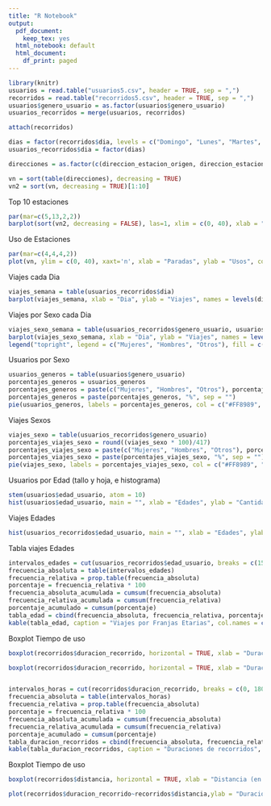```yaml
---
title: "R Notebook"
output:
  pdf_document: 
    keep_tex: yes
  html_notebook: default
  html_document:
    df_print: paged
---
```


```r
library(knitr)
usuarios = read.table("usuarios5.csv", header = TRUE, sep = ",")
recorridos = read.table("recorridos5.csv", header = TRUE, sep = ",")
usuarios$genero_usuario = as.factor(usuarios$genero_usuario)
usuarios_recorridos = merge(usuarios, recorridos)

attach(recorridos)

dias = factor(recorridos$dia, levels = c("Domingo", "Lunes", "Martes", "Miércoles", "Jueves", "Viernes", "Sábado"))
usuarios_recorridos$dia = factor(dias)

direcciones = as.factor(c(direccion_estacion_origen, direccion_estacion_destino))

vn = sort(table(direcciones), decreasing = TRUE)
vn2 = sort(vn, decreasing = TRUE)[1:10]
```
Top 10 estaciones
```r
par(mar=c(5,13,2,2))
barplot(sort(vn2, decreasing = FALSE), las=1, xlim = c(0, 40), xlab = "Usos", col = rainbow(10), horiz = TRUE, cex.names=0.7)
```
Uso de Estaciones
```r
par(mar=c(4,4,4,2))
plot(vn, ylim = c(0, 40), xaxt='n', xlab = "Paradas", ylab = "Usos", col = rainbow(1200))
```

Viajes cada Dia
```r
viajes_semana = table(usuarios_recorridos$dia)
barplot(viajes_semana, xlab = "Dia", ylab = "Viajes", names = levels(dias), col = rainbow(7), beside = TRUE, cex.names = 0.9)
```

Viajes por Sexo cada Dia
```r
viajes_sexo_semana = table(usuarios_recorridos$genero_usuario, usuarios_recorridos$dia)
barplot(viajes_sexo_semana, xlab = "Dia", ylab = "Viajes", names = levels(dias), col = c("#FF8989", "#A6F6F1", "#CEFA8A"), beside = TRUE, cex.names = 0.9, ylim = c(0,40))
legend("topright", legend = c("Mujeres", "Hombres", "Otros"), fill = c("#FF8989", "#A6F6F1", "#CEFA8A"))
```

Usuarios por Sexo
```r
usuarios_generos = table(usuarios$genero_usuario)
porcentajes_generos = usuarios_generos
porcentajes_generos = paste(c("Mujeres", "Hombres", "Otros"), porcentajes_generos)
porcentajes_generos = paste(porcentajes_generos, "%", sep = "")
pie(usuarios_generos, labels = porcentajes_generos, col = c("#FF8989", "#A6F6F1", "#CEFA8A"))
```

Viajes Sexos
```r
viajes_sexo = table(usuarios_recorridos$genero_usuario)
porcentajes_viajes_sexo = round((viajes_sexo * 100)/417)
porcentajes_viajes_sexo = paste(c("Mujeres", "Hombres", "Otros"), porcentajes_viajes_sexo)
porcentajes_viajes_sexo = paste(porcentajes_viajes_sexo, "%", sep = "")
pie(viajes_sexo, labels = porcentajes_viajes_sexo, col = c("#FF8989", "#A6F6F1", "#CEFA8A"))
```

Usuarios por Edad (tallo y hoja, e histograma)
```r
stem(usuarios$edad_usuario, atom = 10)
hist(usuarios$edad_usuario, main = "", xlab = "Edades", ylab = "Cantidad", col = "purple", ylim = c(0, 25), xaxp = c(10, 65, 11))
```

Viajes Edades
```r
hist(usuarios_recorridos$edad_usuario, main = "", xlab = "Edades", ylab = "Cantidad", col = "purple", ylim = c(0, 140), xaxp = c(10, 65, 11))
```

Tabla viajes Edades
```r
intervalos_edades = cut(usuarios_recorridos$edad_usuario, breaks = c(15, 20, 25, 30, 35, 40, 45, 50, 55, 60, 65))
frecuencia_absoluta = table(intervalos_edades)
frecuencia_relativa = prop.table(frecuencia_absoluta)
porcentaje = frecuencia_relativa * 100
frecuencia_absoluta_acumulada = cumsum(frecuencia_absoluta)
frecuencia_relativa_acumulada = cumsum(frecuencia_relativa)
porcentaje_acumulado = cumsum(porcentaje)
tabla_edad = cbind(frecuencia_absoluta, frecuencia_relativa, porcentaje, frecuencia_absoluta_acumulada, frecuencia_relativa_acumulada, porcentaje_acumulado)
kable(tabla_edad, caption = "Viajes por Franjas Etarias", col.names = c("Frecuencia Absoluta", "Frecuencia Relativa", "Porcentaje", "Frec abs acumulada", "Frec rel acumulada", "Porc acumulado"), digits = 2, align = "cccccc")
```

Boxplot Tiempo de uso
```r
boxplot(recorridos$duracion_recorrido, horizontal = TRUE, xlab = "Duracion de viaje (en segundos)", boxfill="lightblue", outline = FALSE)

boxplot(recorridos$duracion_recorrido, horizontal = TRUE, xlab = "Duracion de viaje (en segundos)", boxfill="lightblue")


intervalos_horas = cut(recorridos$duracion_recorrido, breaks = c(0, 1800, 3600, 5400, 19800), dig.lab = 10)
frecuencia_absoluta = table(intervalos_horas)
frecuencia_relativa = prop.table(frecuencia_absoluta)
porcentaje = frecuencia_relativa * 100
frecuencia_absoluta_acumulada = cumsum(frecuencia_absoluta)
frecuencia_relativa_acumulada = cumsum(frecuencia_relativa)
porcentaje_acumulado = cumsum(porcentaje)
tabla_duracion_recorridos = cbind(frecuencia_absoluta, frecuencia_relativa, porcentaje, frecuencia_absoluta_acumulada, frecuencia_relativa_acumulada, porcentaje_acumulado)
kable(tabla_duracion_recorridos, caption = "Duraciones de recorridos", col.names = c("Frecuencia Absoluta", "Frecuencia Relativa", "Porcentaje", "Frec abs acumulada", "Frec rel acumulada", "Porc acumulado"), digits = 2, align = "cccccc")
```
  
Boxplot Tiempo de uso
```r
boxplot(recorridos$distancia, horizontal = TRUE, xlab = "Distancia (en metros)", boxfill="lightblue")

plot(recorridos$duracion_recorrido~recorridos$distancia,ylab = "Duración",xlab = "Distancia")
```